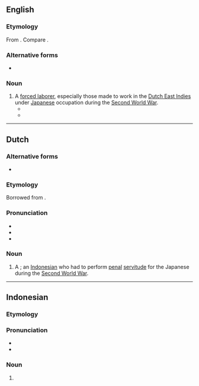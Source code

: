 ==English==

===Etymology===
From {{bor|en|ja|労務者|tr=rōmusha|t=laborer; forced laborer}}. Compare {{cog|id|en|romusa}}.

===Alternative forms===
* {{l|en|rōmusha}}

===Noun===
{{wikipedia|Rōmusha}}
{{en-noun|romusha|s}}

# A [[forced labor]]er, especially those made to work in the [[Dutch East Indies]] under [[Japanese]] occupation during the [[Second World War]].
#* {{quote-journal|en|year=2017|author=Lizzie Oliver|title=‘Like Pebbles Stuck in a Sieve’: Reading Romushas in the Second-Generation Photography of Southeast Asian Captivity|work=Journal of War & Culture Studies|volume=10|doi=10.1080/17526272.2017.1385265 |page=272|passage=Javanese workers were known as '''romushas''' (the Japanese translation for the colonial term ‘coolie’) and put to work on Java, its neighbouring islands and across Southeast Asia.}}
#* {{seemoreCites|en|romusha}}

----

==Dutch==

===Alternative forms===
* {{l|nl|romoesja}} {{q|uncommon}}

===Etymology===
Borrowed from {{bor|nl|ja|労務者}}.

===Pronunciation===
* {{IPA|nl|/ˌroːˈmu.ʃaː/}}
* {{audio|nl|Nl-romusha.ogg|Audio}}
* {{hyphenation|nl|ro|mu|sha}}

===Noun===
{{nl-noun|m|-'s|pl2=romusha|-}}

# {{lb|nl|historical}} A {{l|en|romusha}}; an [[Indonesian]] who had to perform [[penal]] [[servitude]] for the Japanese during the [[Second World War]].

----

==Indonesian==

===Etymology===

===Pronunciation===
* {{IPA|id|/ro.mu.ʃa/}}
* {{hyphenation|id|ro|mus|ha}}

===Noun===
{{head|id|noun}}

# {{nonstandard spelling of|id|romusa}}